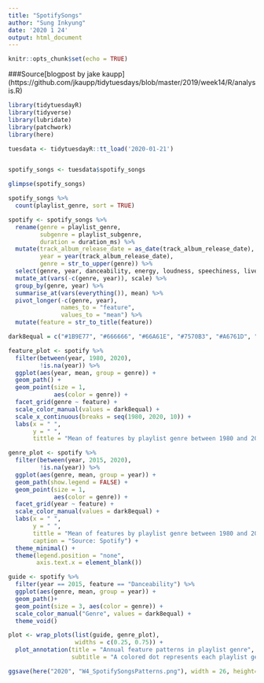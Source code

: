 ```yaml
---
title: "SpotifySongs"
author: "Sung Inkyung"
date: '2020 1 24'
output: html_document
---
```


```r
knitr::opts_chunk$set(echo = TRUE)
```
###Source[blogpost by jake kaupp] (https://github.com/jkaupp/tidytuesdays/blob/master/2019/week14/R/analysis.R)
```r
library(tidytuesdayR)
library(tidyverse)
library(lubridate)
library(patchwork)
library(here)
```


```r
tuesdata <- tidytuesdayR::tt_load('2020-01-21') 


spotify_songs <- tuesdata$spotify_songs

glimpse(spotify_songs)

spotify_songs %>% 
  count(playlist_genre, sort = TRUE)
```

```r
spotify <- spotify_songs %>% 
  rename(genre = playlist_genre,
         subgenre = playlist_subgenre,
         duration = duration_ms) %>%
  mutate(track_album_release_date = as_date(track_album_release_date),
         year = year(track_album_release_date),
         genre = str_to_upper(genre)) %>% 
  select(genre, year, danceability, energy, loudness, speechiness, liveness, valence, tempo, duration) %>% 
  mutate_at(vars(-c(genre, year)), scale) %>% 
  group_by(genre, year) %>% 
  summarise_at(vars(everything()), mean) %>% 
  pivot_longer(-c(genre, year), 
               names_to = "feature", 
               values_to = "mean") %>% 
  mutate(feature = str_to_title(feature))
```


```r
dark8equal = c("#1B9E77", "#666666", "#66A61E", "#7570B3", "#A6761D", "#D95F02", "#E6AB02", "#E7298A")

feature_plot <- spotify %>% 
  filter(between(year, 1980, 2020),
         !is.na(year)) %>% 
  ggplot(aes(year, mean, group = genre)) +
  geom_path() +
  geom_point(size = 1,
             aes(color = genre)) +
  facet_grid(genre ~ feature) +
  scale_color_manual(values = dark8equal) +
  scale_x_continuous(breaks = seq(1980, 2020, 10)) +
  labs(x = " ",
       y = " ",
       tittle = "Mean of features by playlist genre between 1980 and 2020")
```


```r
genre_plot <- spotify %>% 
  filter(between(year, 2015, 2020),
         !is.na(year)) %>% 
  ggplot(aes(genre, mean, group = year)) +
  geom_path(show.legend = FALSE) +
  geom_point(size = 1,
             aes(color = genre)) +
  facet_grid(year ~ feature) +
  scale_color_manual(values = dark8equal) +
  labs(x = " ",
       y = " ",
       tittle = "Mean of features by playlist genre between 1980 and 2020",
       caption = "Source: Spotify") +
  theme_minimal() +
  theme(legend.position = "none",
        axis.text.x = element_blank())

guide <- spotify %>% 
  filter(year == 2015, feature == "Danceability") %>% 
  ggplot(aes(genre, mean, group = year)) + 
  geom_path()+
  geom_point(size = 3, aes(color = genre)) +
  scale_color_manual("Genre", values = dark8equal) +
  theme_void()
```

```r
plot <- wrap_plots(list(guide, genre_plot),
                   widths = c(0.25, 0.75)) +
  plot_annotation(title = "Annual feature patterns in playlist genre",
                  subtitle = "A colored dot represents each playlist genre. Path represents the mean of density in danceability of each genre in 2015.")

ggsave(here("2020", "W4_SpotifySongsPatterns.png"), width = 26, height= 20, units = "cm")

```